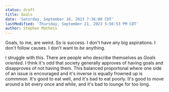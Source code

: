 ```yaml
---
status: draft
title: Goals
date: 'Saturday, September 16, 2023 7:36:00 CDT'
lastModified: 'Thursday, September 21, 2023 5:56:53 PM CDT'
author: Stephen Matheis
---
```


Goals, to me, are weird. So is success. I don't have any big aspirations. I don't follow causes. I don't want to _be_ anything.

I struggle with this. There are people who describe themselves as _Goals oriented_. I think it's odd that society generally approves of having goals and disapproves of not having them. This balanced proportonal where one side of an issue is encouraged and it's inverse is equally frowned up is commmon. It's good to eat well, and it's bad to eat poorly. It's good to move around a bit every once and while, and it's bad to lounge for too long.
